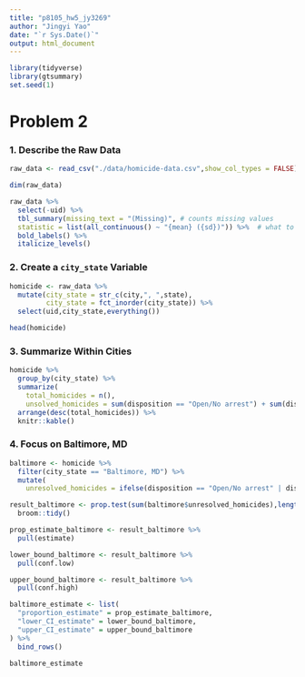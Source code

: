 ```yaml
---
title: "p8105_hw5_jy3269"
author: "Jingyi Yao"
date: "`r Sys.Date()`"
output: html_document
---
```


```r
library(tidyverse)
library(gtsummary)
set.seed(1)
```



# Problem 2

### 1. Describe the Raw Data
```r
raw_data <- read_csv("./data/homicide-data.csv",show_col_types = FALSE)

dim(raw_data)

```


```r
raw_data %>% 
  select(-uid) %>% 
  tbl_summary(missing_text = "(Missing)", # counts missing values
  statistic = list(all_continuous() ~ "{mean} ({sd})")) %>%  # what to do with cont
  bold_labels() %>%
  italicize_levels()

```

### 2. Create a `city_state` Variable
```r
homicide <- raw_data %>% 
  mutate(city_state = str_c(city,", ",state),
         city_state = fct_inorder(city_state)) %>% 
  select(uid,city_state,everything())

head(homicide)

```

### 3. Summarize Within Cities
```r
homicide %>% 
  group_by(city_state) %>% 
  summarize(
    total_homicides = n(),
    unsolved_homicides = sum(disposition == "Open/No arrest") + sum(disposition == "Closed without arrest")) %>% 
  arrange(desc(total_homicides)) %>% 
  knitr::kable()

```


### 4. Focus on Baltimore, MD
```r
baltimore <- homicide %>% 
  filter(city_state == "Baltimore, MD") %>% 
  mutate(
    unresolved_homicides = ifelse(disposition == "Open/No arrest" | disposition == "Closed without arrest", 1,0)) 

```


```r
result_baltimore <- prop.test(sum(baltimore$unresolved_homicides),length(baltimore$unresolved_homicides)) %>% 
  broom::tidy()

prop_estimate_baltimore <- result_baltimore %>% 
  pull(estimate)

lower_bound_baltimore <- result_baltimore %>% 
  pull(conf.low)

upper_bound_baltimore <- result_baltimore %>% 
  pull(conf.high)

baltimore_estimate <- list(
  "proportion_estimate" = prop_estimate_baltimore,
  "lower_CI_estimate" = lower_bound_baltimore,
  "upper_CI_estimate" = upper_bound_baltimore
) %>% 
  bind_rows()

baltimore_estimate



```


```r


```


```r


```


```r


```


```r


```


```r


```


```r


```


```r


```


```r


```


```r


```


```r


```


```r


```


```r


```


```r


```


```r


```


```r


```